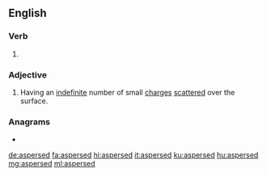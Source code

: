==English==

===Verb===
{{head|en|verb form}}

# {{en-past of|asperse}}

===Adjective===
{{en-adj}}

# {{label|en|heraldry}} Having an [[indefinite]] number of small [[charge]]s [[scatter]]ed over the surface.
#: {{rfquotek|Cussans}}

===Anagrams===
* {{l|en|repassed}}

[[de:aspersed]]
[[fa:aspersed]]
[[hi:aspersed]]
[[it:aspersed]]
[[ku:aspersed]]
[[hu:aspersed]]
[[mg:aspersed]]
[[ml:aspersed]]